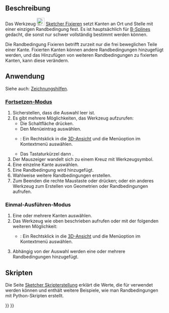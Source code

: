 <languages/>

{{Docnav/de
|[[Sketcher_ConstrainSymmetric/de|SymmetrieFestlegen]]
|[[Sketcher_ConstrainSnellsLaw/de|BrechungNachSnelliusFestlegen]]
|[[Sketcher_Workbench/de|Sketcher]]
|IconL=Constraint_Symmetric.svg
|IconR=Sketcher_ConstrainSnellsLaw.svg‎
|IconC=Workbench_Sketcher.svg
}}

{{GuiCommand/de
|Name=Sketcher ConstrainBlock
|Name/de=Sketcher Fixieren
|MenuLocation=Skizze → Sketcher-Randbedingungen → Fixieren
|Workbenches=[[Sketcher_Workbench/de|Sketcher]]
|Shortcut={{KEY|K}} {{KEY|B}}
|Version=0.17
|SeeAlso=[[Sketcher_ConstrainLock/de|Sketcher Sperren]]
}}

<span id="Description"></span>
==Beschreibung==

Das Werkzeug [[Image:Sketcher_ConstrainBlock.svg|24px]] [[Sketcher_ConstrainBlock/de|Sketcher Fixieren]] setzt Kanten an Ort und Stelle mit einer einzigen Randbedingung fest. Es ist hauptsächlich für [[Sketcher_CreateBSpline/de|B-Splines]] gedacht, die sonst  nur schwer vollständig bestimmt werden können.

Die Randbedingung Fixieren betrifft zurzeit nur die frei beweglichen Teile einer Kante. Fixierten Kanten können andere Randbedingungen hinzugefügt werden, und das Hinzufügen von weiteren Randbedingungen zu fixierten Kanten, kann diese verändern.

<span id="Usage"></span>
==Anwendung==

Siehe auch: [[Sketcher_Workbench/de#Zeichnungshilfen|Zeichnungshilfen]].

<span id="Continue_mode"></span>
===[[Sketcher_Workbench/de#Fortsetzen-Modi|Fortsetzen-Modus]]===

# Sicherstellen, dass die Auswahl leer ist.
# Es gibt mehrere Möglichkeiten, das Werkzeug aufzurufen:
#* Die Schaltfläche {{Button|[[Image:Sketcher_ConstrainBlock.svg|16px]] [[Sketcher_ConstrainBlock/de|Fixieren]]}} drücken.
#* Den Menüeintrag {{MenuCommand|Skizze → Sketcher-Randbedingungen → [[Image:Sketcher_ConstrainBlock.svg|16px]] Fixieren}} auswählen.
#* {{Version/de|1.0}}: Ein Rechtsklick in die [[3D_view/de|3D-Ansicht]] und die Menüoption {{MenuCommand|Festlegen → [[Image:Sketcher_ConstrainBlock.svg|16px]] Fixieren}} im Kontextmenü auswählen.
#* Das Tastaturkürzel {{KEY|K}} dann {{KEY|B}}.
# Der Mauszeiger wandelt sich zu einem Kreuz mit Werkzeugsymbol.
# Eine einzelne Kante auswählen.
# Eine Randbedingung wird hinzugefügt.
# Wahlweise weitere Randbedingungen erstellen.
# Zum Beenden die rechte Maustaste oder {{KEY|Esc}} drücken; oder ein anderes Werkzeug zum Erstellen von Geometrien oder Randbedingungen aufrufen.

<span id="Run-once_mode"></span>
===Einmal-Ausführen-Modus===

# Eine oder mehrere Kanten auswählen.
# Das Werkzeug wie oben beschrieben aufrufen oder mit der folgenden weiteren Möglichkeit:
#* {{Version/de|1.0}}: Ein Rechtsklick in die [[3D_view/de|3D-Ansicht]] und die Menüoption {{MenuCommand|[[Image:Sketcher_ConstrainBlock.svg|16px]] Fixieren}} im Kontextmenü auswählen.
# Abhängig von der Auswahl werden eine oder mehrere Randbedingungen hinzugefügt.

<span id="Scripting"></span>
==Skripten==

{{Code|code=Sketch.addConstraint(Sketcher.Constraint('Block', Edge))}}

Die Seite [[Sketcher_scripting/de|Sketcher Skripterstellung]] erklärt die Werte, die für {{incode|Edge}} verwendet werden können und enthält weitere Beispiele, wie man Randbedingungen mit Python-Skripten erstellt.


{{Docnav/de
|[[Sketcher_ConstrainSymmetric/de|SymmetrieFestlegen]]
|[[Sketcher_ConstrainSnellsLaw/de|BrechungNachSnelliusFestlegen]]
|[[Sketcher_Workbench/de|Sketcher]]
|IconL=Constraint_Symmetric.svg
|IconR=Sketcher_ConstrainSnellsLaw.svg‎
|IconC=Workbench_Sketcher.svg
}}

{{Sketcher_Tools_navi{{#translation:}}}}
{{Userdocnavi{{#translation:}}}}